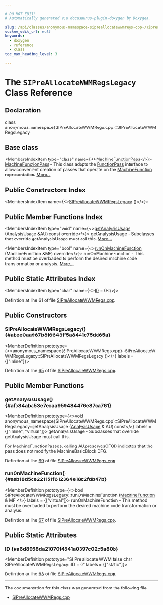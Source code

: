 ```yaml
---

# DO NOT EDIT!
# Automatically generated via docusaurus-plugin-doxygen by Doxygen.

slug: /api/classes/anonymous-namespace-sipreallocatewwmregs-cpp-/sipreallocatewwmregslegacy
custom_edit_url: null
keywords:
  - doxygen
  - reference
  - class
toc_max_heading_level: 3

---
```





# The `SIPreAllocateWWMRegsLegacy` Class Reference

<DoxygenPage pluginConfig={pluginConfig}>



## Declaration

<CodeBlock>class anonymous_namespace{SIPreAllocateWWMRegs.cpp}::SIPreAllocateWWMRegsLegacy</CodeBlock>

## Base class

<MembersIndex>

<MembersIndexItem
  type="class"
  name={<><a href="/docs/api/classes/llvm/machinefunctionpass">MachineFunctionPass</a></>}>
<a href="/docs/api/classes/llvm/machinefunctionpass">MachineFunctionPass</a> - This class adapts the <a href="/docs/api/classes/llvm/functionpass">FunctionPass</a> interface to allow convenient creation of passes that operate on the <a href="/docs/api/classes/llvm/machinefunction">MachineFunction</a> representation. <a href="/docs/api/classes/llvm/machinefunctionpass/#details">More...</a>
</MembersIndexItem>

</MembersIndex>

## Public Constructors Index

<MembersIndex>

<MembersIndexItem
  name={<><a href="#abee0aa967b8f6643ff5a8441c75dd65a">SIPreAllocateWWMRegsLegacy</a> ()</>}>
</MembersIndexItem>

</MembersIndex>

## Public Member Functions Index

<MembersIndex>

<MembersIndexItem
  type="void"
  name={<><a href="#afc84aba53e7ecaa959484476e87ca761">getAnalysisUsage</a> (AnalysisUsage &amp;AU) const override</>}>
getAnalysisUsage - Subclasses that override getAnalysisUsage must call this. <a href="#afc84aba53e7ecaa959484476e87ca761">More...</a>
</MembersIndexItem>

<MembersIndexItem
  type="bool"
  name={<><a href="#aab18d5ce221151f612364e18c2fdb47b">runOnMachineFunction</a> (MachineFunction &amp;MF) override</>}>
runOnMachineFunction - This method must be overloaded to perform the desired machine code transformation or analysis. <a href="#aab18d5ce221151f612364e18c2fdb47b">More...</a>
</MembersIndexItem>

</MembersIndex>

## Public Static Attributes Index

<MembersIndex>

<MembersIndexItem
  type="char"
  name={<><a href="#a6d8958da21070f4541a0397c02c5a80b">ID</a> = 0</>}>
</MembersIndexItem>

</MembersIndex>


Definition at line 61 of file <a href="/docs/api/files/lib/lib/target/lib/target/amdgpu/sipreallocatewwmregs-cpp">SIPreAllocateWWMRegs.cpp</a>.

<SectionDefinition>

## Public Constructors

### SIPreAllocateWWMRegsLegacy() {#abee0aa967b8f6643ff5a8441c75dd65a}

<MemberDefinition
  prototype={<>anonymous&#95;namespace&#123;SIPreAllocateWWMRegs.cpp&#125;::SIPreAllocateWWMRegsLegacy::SIPreAllocateWWMRegsLegacy ()</>}
  labels = {["inline"]}>

Definition at line <a href="/docs/api/files/lib/lib/target/lib/target/amdgpu/sipreallocatewwmregs-cpp/#l00065">65</a> of file <a href="/docs/api/files/lib/lib/target/lib/target/amdgpu/sipreallocatewwmregs-cpp">SIPreAllocateWWMRegs.cpp</a>.
</MemberDefinition>

</SectionDefinition>

<SectionDefinition>

## Public Member Functions

### getAnalysisUsage() {#afc84aba53e7ecaa959484476e87ca761}

<MemberDefinition
  prototype={<>void anonymous&#95;namespace&#123;SIPreAllocateWWMRegs.cpp&#125;::SIPreAllocateWWMRegsLegacy::getAnalysisUsage (<a href="/docs/api/classes/llvm/analysisusage">AnalysisUsage</a> &amp; AU) const</>}
  labels = {["inline", "virtual"]}>
getAnalysisUsage - Subclasses that override getAnalysisUsage must call this.

For MachineFunctionPasses, calling AU.preservesCFG() indicates that the pass does not modify the MachineBasicBlock CFG.

Definition at line <a href="/docs/api/files/lib/lib/target/lib/target/amdgpu/sipreallocatewwmregs-cpp/#l00069">69</a> of file <a href="/docs/api/files/lib/lib/target/lib/target/amdgpu/sipreallocatewwmregs-cpp">SIPreAllocateWWMRegs.cpp</a>.
</MemberDefinition>

### runOnMachineFunction() {#aab18d5ce221151f612364e18c2fdb47b}

<MemberDefinition
  prototype={<>bool SIPreAllocateWWMRegsLegacy::runOnMachineFunction (<a href="/docs/api/classes/llvm/machinefunction">MachineFunction</a> &amp; MF)</>}
  labels = {["virtual"]}>
runOnMachineFunction - This method must be overloaded to perform the desired machine code transformation or analysis.

Definition at line <a href="/docs/api/files/lib/lib/target/lib/target/amdgpu/sipreallocatewwmregs-cpp/#l00067">67</a> of file <a href="/docs/api/files/lib/lib/target/lib/target/amdgpu/sipreallocatewwmregs-cpp">SIPreAllocateWWMRegs.cpp</a>.
</MemberDefinition>

</SectionDefinition>

<SectionDefinition>

## Public Static Attributes

### ID {#a6d8958da21070f4541a0397c02c5a80b}

<MemberDefinition
  prototype="SI Pre allocate WWM false char SIPreAllocateWWMRegsLegacy::ID = 0"
  labels = {["static"]}>

Definition at line <a href="/docs/api/files/lib/lib/target/lib/target/amdgpu/sipreallocatewwmregs-cpp/#l00063">63</a> of file <a href="/docs/api/files/lib/lib/target/lib/target/amdgpu/sipreallocatewwmregs-cpp">SIPreAllocateWWMRegs.cpp</a>.
</MemberDefinition>

</SectionDefinition>

<hr/>

The documentation for this class was generated from the following file:

<ul>
<li><a href="/docs/api/files/lib/lib/target/lib/target/amdgpu/sipreallocatewwmregs-cpp">SIPreAllocateWWMRegs.cpp</a></li>
</ul>

</DoxygenPage>

